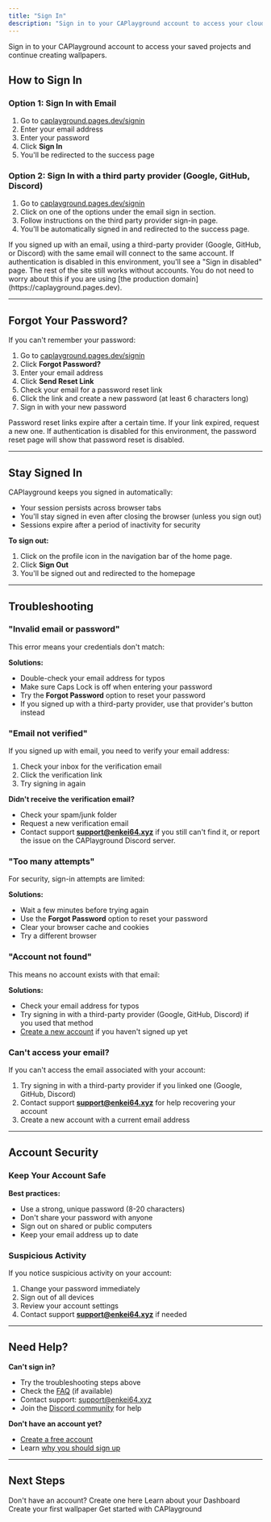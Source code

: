 ```yaml
---
title: "Sign In"
description: "Sign in to your CAPlayground account to access your cloud projects and continue creating."
---
```


Sign in to your CAPlayground account to access your saved projects and continue creating wallpapers.

## How to Sign In

### Option 1: Sign In with Email

1. Go to [caplayground.pages.dev/signin](https://caplayground.pages.dev/signin)
2. Enter your email address
3. Enter your password
4. Click **Sign In**
5. You'll be redirected to the success page

### Option 2: Sign In with a third party provider (Google, GitHub, Discord)

1. Go to [caplayground.pages.dev/signin](https://caplayground.pages.dev/signin)
2. Click on one of the options under the email sign in section.
3. Follow instructions on the third party provider sign-in page.
4. You'll be automatically signed in and redirected to the success page.

<Info>
  If you signed up with an email, using a third-party provider (Google, GitHub, or Discord) with the same email will connect to the same account.
</Info>

<Info>
  If authentication is disabled in this environment, you'll see a "Sign in disabled" page. The rest of the site still works without accounts. You do not need to worry about this if you are using [the production domain](https://caplayground.pages.dev).
</Info>

---

## Forgot Your Password?

If you can't remember your password:

1. Go to [caplayground.pages.dev/signin](https://caplayground.pages.dev/signin)
2. Click **Forgot Password?**
3. Enter your email address
4. Click **Send Reset Link**
5. Check your email for a password reset link
6. Click the link and create a new password (at least 6 characters long)
7. Sign in with your new password

<Info>
  Password reset links expire after a certain time. If your link expired, request a new one.
</Info>

<Info>
  If authentication is disabled for this environment, the password reset page will show that password reset is disabled.
</Info>

---

## Stay Signed In

CAPlayground keeps you signed in automatically:
- Your session persists across browser tabs
- You'll stay signed in even after closing the browser (unless you sign out)
- Sessions expire after a period of inactivity for security

**To sign out:**
1. Click on the profile icon in the navigation bar of the home page.
2. Click **Sign Out**
3. You'll be signed out and redirected to the homepage

---

## Troubleshooting

### "Invalid email or password"

This error means your credentials don't match:

**Solutions:**
- Double-check your email address for typos
- Make sure Caps Lock is off when entering your password
- Try the **Forgot Password** option to reset your password
- If you signed up with a third-party provider, use that provider's button instead

### "Email not verified"

If you signed up with email, you need to verify your email address:

1. Check your inbox for the verification email
2. Click the verification link
3. Try signing in again

**Didn't receive the verification email?**
- Check your spam/junk folder
- Request a new verification email
- Contact support **support@enkei64.xyz** if you still can't find it, or report the issue on the CAPlayground Discord server.

### "Too many attempts"

For security, sign-in attempts are limited:

**Solutions:**
- Wait a few minutes before trying again
- Use the **Forgot Password** option to reset your password
- Clear your browser cache and cookies
- Try a different browser

### "Account not found"

This means no account exists with that email:

**Solutions:**
- Check your email address for typos
- Try signing in with a third-party provider (Google, GitHub, Discord) if you used that method
- [Create a new account](/account/signup) if you haven't signed up yet

### Can't access your email?

If you can't access the email associated with your account:

1. Try signing in with a third-party provider if you linked one (Google, GitHub, Discord)
2. Contact support **support@enkei64.xyz** for help recovering your account
3. Create a new account with a current email address

---

## Account Security

### Keep Your Account Safe

**Best practices:**
- Use a strong, unique password (8-20 characters)
- Don't share your password with anyone
- Sign out on shared or public computers
- Keep your email address up to date

### Suspicious Activity

If you notice suspicious activity on your account:
1. Change your password immediately
2. Sign out of all devices
3. Review your account settings
4. Contact support **support@enkei64.xyz** if needed

---

## Need Help?

**Can't sign in?**
- Try the troubleshooting steps above
- Check the [FAQ](https://caplayground.pages.dev) (if available)
- Contact support: [support@enkei64.xyz](mailto:support@enkei64.xyz)
- Join the [Discord community](https://discord.gg/8rW3SHsK8b) for help

**Don't have an account yet?**
- [Create a free account](/account/signup)
- Learn [why you should sign up](/account/signup#why-create-an-account)

---

## Next Steps

<CardGroup cols={2}>
  <Card title="Sign Up" icon="user-plus" href="/account/signup">
    Don't have an account? Create one here
  </Card>
  <Card title="Dashboard" icon="gauge" href="/account/dashboard">
    Learn about your Dashboard
  </Card>
  <Card title="Your First Wallpaper" icon="wand-magic-sparkles" href="/getting-started/your-first-wallpaper">
    Create your first wallpaper
  </Card>
  <Card title="Quick Start" icon="rocket" href="/getting-started/quick-start">
    Get started with CAPlayground
  </Card>
</CardGroup>